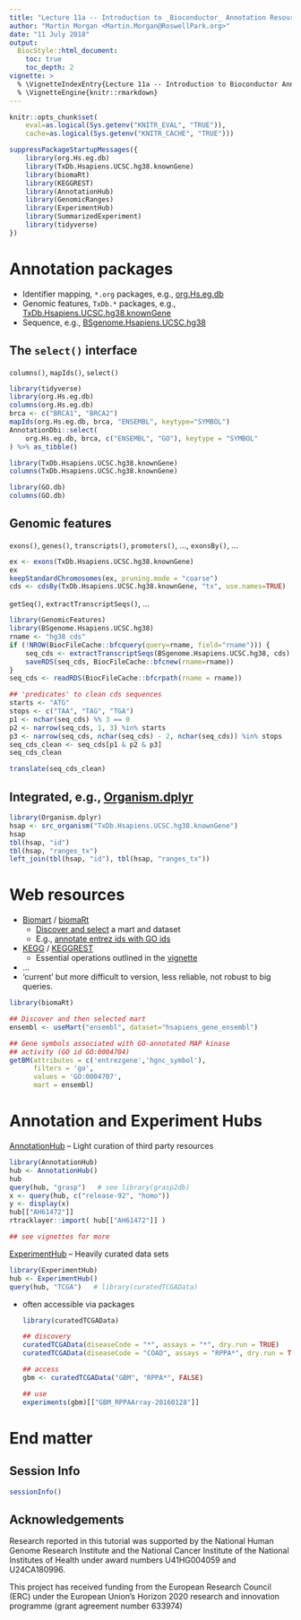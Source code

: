 ```yaml
---
title: "Lecture 11a -- Introduction to _Bioconductor_ Annotation Resources"
author: "Martin Morgan <Martin.Morgan@RoswellPark.org>"
date: "11 July 2018"
output:
  BiocStyle::html_document:
    toc: true
    toc_depth: 2
vignette: >
  % \VignetteIndexEntry{Lecture 11a -- Introduction to Bioconductor Annotation Resources}
  % \VignetteEngine{knitr::rmarkdown}
---
```


```r
knitr::opts_chunk$set(
    eval=as.logical(Sys.getenv("KNITR_EVAL", "TRUE")),
    cache=as.logical(Sys.getenv("KNITR_CACHE", "TRUE")))
```

```r
suppressPackageStartupMessages({
    library(org.Hs.eg.db)
    library(TxDb.Hsapiens.UCSC.hg38.knownGene)
    library(biomaRt)
    library(KEGGREST)
    library(AnnotationHub)
    library(GenomicRanges)
    library(ExperimentHub)
    library(SummarizedExperiment)
    library(tidyverse)
})
```

# Annotation packages

- Identifier mapping, `*.org` packages, e.g., [org.Hs.eg.db][]
- Genomic features, `TxDb.*` packages, e.g.,
  [TxDb.Hsapiens.UCSC.hg38.knownGene][]
- Sequence, e.g., [BSgenome.Hsapiens.UCSC.hg38][]

## The `select()` interface

`columns()`, `mapIds()`, `select()`

```r
library(tidyverse)
library(org.Hs.eg.db)
columns(org.Hs.eg.db)
brca <- c("BRCA1", "BRCA2")
mapIds(org.Hs.eg.db, brca, "ENSEMBL", keytype="SYMBOL")
AnnotationDbi::select(
    org.Hs.eg.db, brca, c("ENSEMBL", "GO"), keytype = "SYMBOL"
) %>% as_tibble()

library(TxDb.Hsapiens.UCSC.hg38.knownGene)
columns(TxDb.Hsapiens.UCSC.hg38.knownGene)

library(GO.db)
columns(GO.db)
```

## Genomic features

`exons()`, `genes()`, `transcripts()`, `promoters()`, ..., `exonsBy()`, ...

```r
ex <- exons(TxDb.Hsapiens.UCSC.hg38.knownGene)
ex
keepStandardChromosomes(ex, pruning.mode = "coarse")
cds <- cdsBy(TxDb.Hsapiens.UCSC.hg38.knownGene, "tx", use.names=TRUE)
```

`getSeq()`, `extractTranscriptSeqs()`, ...

```r
library(GenomicFeatures)
library(BSgenome.Hsapiens.UCSC.hg38)
rname <- "hg38 cds"
if (!NROW(BiocFileCache::bfcquery(query=rname, field="rname"))) {
    seq_cds <- extractTranscriptSeqs(BSgenome.Hsapiens.UCSC.hg38, cds)
    saveRDS(seq_cds, BiocFileCache::bfcnew(rname=rname))
}
seq_cds <- readRDS(BiocFileCache::bfcrpath(rname = rname))

## 'predicates' to clean cds sequences
starts <- "ATG"
stops <- c("TAA", "TAG", "TGA")
p1 <- nchar(seq_cds) %% 3 == 0
p2 <- narrow(seq_cds, 1, 3) %in% starts
p3 <- narrow(seq_cds, nchar(seq_cds) - 2, nchar(seq_cds)) %in% stops
seq_cds_clean <- seq_cds[p1 & p2 & p3]
seq_cds_clean

translate(seq_cds_clean)
```

[org.Hs.eg.db]: https://bioconductor.org/packages/org.Hs.eg.db
[TxDb.Hsapiens.UCSC.hg38.knownGene]: https://bioconductor.org/packages/TxDb.Hsapiens.UCSC.hg38.knownGene
[BSgenome.Hsapiens.UCSC.hg38]: https://bioconductor.org/packages/BSgenome.Hsapiens.UCSC.hg38

## Integrated, e.g., [Organism.dplyr][]

```r
library(Organism.dplyr)
hsap <- src_organism("TxDb.Hsapiens.UCSC.hg38.knownGene")
hsap
tbl(hsap, "id")
tbl(hsap, "ranges_tx")
left_join(tbl(hsap, "id"), tbl(hsap, "ranges_tx"))
```

[Organism.dplyr]: https://bioconductor.org/packages/Organism.dplyr

# Web resources

- [Biomart][Biomart-web] / [biomaRt][]
    - [Discover and select][biomaRt-mart] a mart and dataset
    - E.g., [annotate entrez ids with GO ids][biomaRt-map]
- [KEGG][] / [KEGGREST][]
    - Essential operations outlined in the [vignette][KEGGREST-vignette]
- ...
- 'current' but more difficult to version, less reliable, not robust
  to big queries.

```r
library(biomaRt)

## Discover and then selected mart
ensembl <- useMart("ensembl", dataset="hsapiens_gene_ensembl")

## Gene symbols associated with GO-annotated MAP kinase
## activity (GO id GO:0004704)
getBM(attributes = c('entrezgene','hgnc_symbol'),
      filters = 'go',
      values = 'GO:0004707',
      mart = ensembl)
```
[Biomart-web]: http://www.ensembl.org/biomart
[biomaRt]: https://bioconductor.org/packages/biomaRt
[biomaRt-mart]: http://bioconductor.org/packages/release/bioc/vignettes/biomaRt/inst/doc/biomaRt.html#selecting-a-biomart-database-and-dataset
[biomaRt-map]: http://bioconductor.org/packages/release/bioc/vignettes/biomaRt/inst/doc/biomaRt.html#annotate-a-set-of-entrezgene-identifiers-with-go-annotation

[KEGG]: http://www.genome.jp/kegg/pathway.html
[KEGGREST]: https://bioconductor.org/packages/KEGGREST
[KEGGREST-vignette]: http://bioconductor.org/packages/release/bioc/vignettes/KEGGREST/inst/doc/KEGGREST-vignette.html

# Annotation and Experiment Hubs

[AnnotationHub][] -- Light curation of third party resources

```r
library(AnnotationHub)
hub <- AnnotationHub()
hub
query(hub, "grasp")   # see library(grasp2db)
x <- query(hub, c("release-92", "homo"))
y <- display(x)
hub[["AH61472"]]
rtracklayer::import( hub[["AH61472"]] )

## see vignettes for more
```

[ExperimentHub][] -- Heavily curated data sets

```r
library(ExperimentHub)
hub <- ExperimentHub()
query(hub, "TCGA")   # library(curatedTCGAData)
```

- often accessible via packages

    ```r
    library(curatedTCGAData)
    
    ## discovery
    curatedTCGAData(diseaseCode = "*", assays = "*", dry.run = TRUE)
    curatedTCGAData(diseaseCode = "COAD", assays = "RPPA*", dry.run = TRUE)
    
    ## access
    gbm <- curatedTCGAData("GBM", "RPPA*", FALSE)
    
    ## use
    experiments(gbm)[["GBM_RPPAArray-20160128"]]
    ```

[AnnotationHub]: https://bioconductor.org/packages/AnnotationHub
[ExperimentHub]: https://bioconductor.org/packages/ExperimentHub

# End matter

## Session Info

```r
sessionInfo()
```

## Acknowledgements

Research reported in this tutorial was supported by the National Human
Genome Research Institute and the National Cancer Institute of the
National Institutes of Health under award numbers U41HG004059 and
U24CA180996.

This project has received funding from the European Research Council
(ERC) under the European Union's Horizon 2020 research and innovation
programme (grant agreement number 633974)
